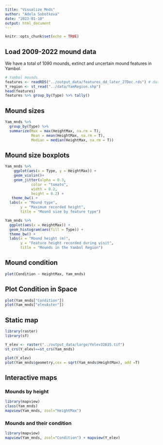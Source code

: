 ```yaml
---
title: "Visualize Mnds"
author: "Adela Sobotkova"
date: "2023-01-10"
output: html_document
---
```


```r
knitr::opts_chunk$set(echo = TRUE)
```

## Load 2009-2022 mound data
We have a total of 1090 mounds, extinct and uncertain mound features in Yambol.
```r
# Yambol mounds
features <- readRDS("../output_data/features_dd_later_27Dec.rds") # dataset is most recent from 27/12/2022 and deduplicated
Y_region <- st_read("../data/YamRegion.shp")
head(features)
features %>% group_by(Type) %>% tally()
```
## Mound sizes
```r
Yam_mnds %>%
  group_by(Type) %>%
  summarize(Max = max(HeightMax, na.rm = T), 
            Mean = mean(HeightMax, na.rm = T),
            Median = median(HeightMax, na.rm = T))

```
## Mound size boxplots
```r

Yam_mnds %>%
    ggplot(aes(x = Type, y = HeightMax)) +
    geom_violin()+
    geom_jitter(alpha = 0.3,
    		color = "tomato",
    		width = 0.2,
    		height = 0.2) +
   theme_bw() +
  labs(x = "Mound type",
       y = "Maximum recorded height",
       title = "Mound size by feature type")
```

```r
Yam_mnds %>% 
  ggplot(aes(x = HeightMax)) +
  geom_histogram(aes(fill = Type)) +
  theme_bw() +
  labs(x = "Mound height (m)",
       y = "Feature height recorded during visit",
       title = "Mounds in the Yambol Region")


```


## Mound condition

```r
plot(Condition ~ HeightMax, Yam_mnds)
```
## Plot Condition in Space

```r
plot(Yam_mnds["Condition"])
plot(Yam_mnds["elevAster"])
```

## Static map
```r
library(raster)
library(sf)

Y_elev <- raster("../output_data/large/Yelev32635.tif")
st_crs(Y_elev)==st_crs(Yam_mnds)

plot(Y_elev)
plot(Yam_mnds$geometry,cex = sqrt(Yam_mnds$HeightMax), add =T)
```

## Interactive maps

### Mounds by height

```r
library(mapview)
class(Yam_mnds)
mapview(Yam_mnds, zcol="HeightMax")
```

### Mounds and their condition
```r
library(mapview)
mapview(Yam_mnds, zcol="Condition") + mapview(Y_elev)
```


